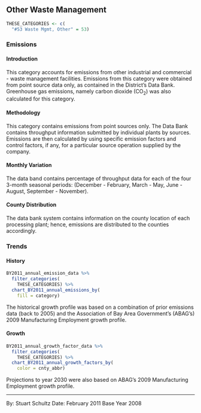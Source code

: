 ## Other Waste Management

```r
THESE_CATEGORIES <- c(
  "#53 Waste Mgmt, Other" = 53)
```

### Emissions

#### Introduction {-}

This category accounts for emissions from other industrial and commercial - waste management facilities. Emissions from this category were obtained from point source data only, as contained in the District's Data Bank. Greenhouse gas emissions, namely carbon dioxide (CO~2~) was also calculated for this category.

#### Methodology {-}

This category contains emissions from point sources only. The Data Bank contains throughput information submitted by individual plants by sources. Emissions are then calculated by using specific emission factors and control factors, if any, for a particular source operation supplied by the company.

#### Monthly Variation {-}

The data band contains percentage of throughput data for each of the four 3-month seasonal periods: (December - February, March - May, June - August, September - November).

#### County Distribution {-}

The data bank system contains information on the county location of each processing plant; hence, emissions are distributed to the counties accordingly.

### Trends

#### History {-}

```r
BY2011_annual_emission_data %>%
  filter_categories(
    THESE_CATEGORIES) %>%
  chart_BY2011_annual_emissions_by(
    fill = category) 
```

The historical growth profile was based on a combination of prior emissions data (back to 2005) and the Association of Bay Area Government’s (ABAG’s) 2009 Manufacturing Employment growth profile.

#### Growth {-}

```r
BY2011_annual_growth_factor_data %>%
  filter_categories(
    THESE_CATEGORIES) %>%
  chart_BY2011_annual_growth_factors_by(
    color = cnty_abbr) 
```

Projections to year 2030 were also based on ABAG’s 2009 Manufacturing Employment growth profile.

***

By: Stuart Schultz 
Date: February 2011 
Base Year 2008
